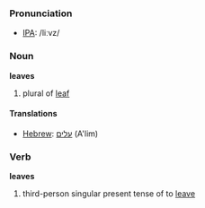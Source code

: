 === Pronunciation ===
*[[w:IPA|IPA]]: /liːvz/

===Noun===
'''leaves'''

# plural of [[leaf]]

====Translations====

*[[Hebrew]]: [[עלים]] (A'lim)

===Verb===
'''leaves'''

# third-person singular present tense of to [[leave]]